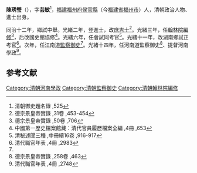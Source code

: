 '''陳琇瑩'''（{{bd|1853年||1889年|catIdx=}}），字'''芸敏'''<ref name="#1">清朝御史題名錄 ,525</ref>，[[福建|福建]][[福州府|福州府]][[侯官縣|侯官縣]]（今[[福建省|福建省]][[福州市|福州市]]）人，清朝政治人物、進士出身。

同治十二年，鄉試中舉。光緒二年，登進士，改[[庶吉士|庶吉士]]<ref>德宗景皇帝實錄 ,31卷 ,453-454</ref>。光緒三年，任[[翰林院|翰林院]][[編修|編修]]<ref>德宗景皇帝實錄 ,50卷 ,706</ref>，后改國史館協修<ref>中國第一歷史檔案館藏：清代官員履歷檔案全編 ,4冊 ,653</ref>。光緒六年，任會試同考官<ref>清秘述聞三種 ,中冊續16卷 ,916-917</ref>。光緒十一年，改湖南鄉試正考官<ref>清代職官年表 ,4冊 ,2983</ref>。次年，任江南道[[監察御史|監察御史]]<ref name="#1"/>。光緒十四年，任河南道監察御史<ref>德宗景皇帝實錄 ,258卷 ,463</ref>、提督河南學政<ref>清代職官年表 ,4冊 ,2748</ref>。

==参考文献==
{{reflist}}
{{清朝人物小作品}}
{{螺洲陳氏}}
{{光緒二年丙子恩科殿試金榜}}
[[Category:清朝河南學政|Category:清朝河南學政]]
[[Category:清朝監察御史|Category:清朝監察御史]]
[[Category:清朝翰林院編修|Category:清朝翰林院編修]]